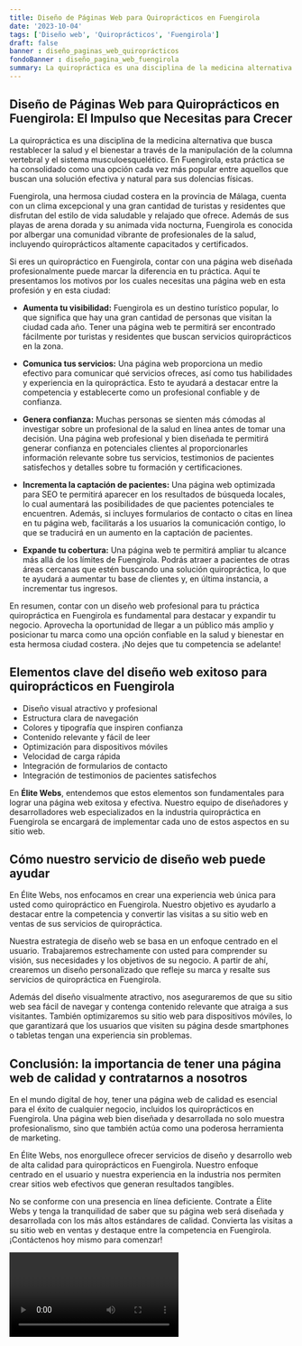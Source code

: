 ```yaml
---
title: Diseño de Páginas Web para Quiroprácticos en Fuengirola
date: '2023-10-04'
tags: ['Diseño web', 'Quiroprácticos', 'Fuengirola']
draft: false
banner : diseño_paginas_web_quiroprácticos
fondoBanner : diseño_pagina_web_fuengirola
summary: La quiropráctica es una disciplina de la medicina alternativa que busca restablecer la salud y el bienestar a través de la manipulación de la columna vertebral y el sistema musculoesquelético. En Fuengirola, esta práctica se ha consolidado como una opción cada vez más popular entre aquellos que buscan una solución efectiva y natural para sus dolencias físicas.
---
```


## Diseño de Páginas Web para Quiroprácticos en Fuengirola: El Impulso que Necesitas para Crecer

La quiropráctica es una disciplina de la medicina alternativa que busca restablecer la salud y el bienestar a través de la manipulación de la columna vertebral y el sistema musculoesquelético. En Fuengirola, esta práctica se ha consolidado como una opción cada vez más popular entre aquellos que buscan una solución efectiva y natural para sus dolencias físicas.

Fuengirola, una hermosa ciudad costera en la provincia de Málaga, cuenta con un clima excepcional y una gran cantidad de turistas y residentes que disfrutan del estilo de vida saludable y relajado que ofrece. Además de sus playas de arena dorada y su animada vida nocturna, Fuengirola es conocida por albergar una comunidad vibrante de profesionales de la salud, incluyendo quiroprácticos altamente capacitados y certificados.

Si eres un quiropráctico en Fuengirola, contar con una página web diseñada profesionalmente puede marcar la diferencia en tu práctica. Aquí te presentamos los motivos por los cuales necesitas una página web en esta profesión y en esta ciudad:

- **Aumenta tu visibilidad:** Fuengirola es un destino turístico popular, lo que significa que hay una gran cantidad de personas que visitan la ciudad cada año. Tener una página web te permitirá ser encontrado fácilmente por turistas y residentes que buscan servicios quiroprácticos en la zona.

- **Comunica tus servicios:** Una página web proporciona un medio efectivo para comunicar qué servicios ofreces, así como tus habilidades y experiencia en la quiropráctica. Esto te ayudará a destacar entre la competencia y establecerte como un profesional confiable y de confianza.

- **Genera confianza:** Muchas personas se sienten más cómodas al investigar sobre un profesional de la salud en línea antes de tomar una decisión. Una página web profesional y bien diseñada te permitirá generar confianza en potenciales clientes al proporcionarles información relevante sobre tus servicios, testimonios de pacientes satisfechos y detalles sobre tu formación y certificaciones.

- **Incrementa la captación de pacientes:** Una página web optimizada para SEO te permitirá aparecer en los resultados de búsqueda locales, lo cual aumentará las posibilidades de que pacientes potenciales te encuentren. Además, si incluyes formularios de contacto o citas en línea en tu página web, facilitarás a los usuarios la comunicación contigo, lo que se traducirá en un aumento en la captación de pacientes.

- **Expande tu cobertura:** Una página web te permitirá ampliar tu alcance más allá de los límites de Fuengirola. Podrás atraer a pacientes de otras áreas cercanas que estén buscando una solución quiropráctica, lo que te ayudará a aumentar tu base de clientes y, en última instancia, a incrementar tus ingresos.

En resumen, contar con un diseño web profesional para tu práctica quiropráctica en Fuengirola es fundamental para destacar y expandir tu negocio. Aprovecha la oportunidad de llegar a un público más amplio y posicionar tu marca como una opción confiable en la salud y bienestar en esta hermosa ciudad costera. ¡No dejes que tu competencia se adelante!

<GifSeo />

<Cta />

## Elementos clave del diseño web exitoso para quiroprácticos en Fuengirola

- Diseño visual atractivo y profesional
- Estructura clara de navegación
- Colores y tipografía que inspiren confianza
- Contenido relevante y fácil de leer
- Optimización para dispositivos móviles
- Velocidad de carga rápida
- Integración de formularios de contacto
- Integración de testimonios de pacientes satisfechos

En **Élite Webs**, entendemos que estos elementos son fundamentales para lograr una página web exitosa y efectiva. Nuestro equipo de diseñadores y desarrolladores web especializados en la industria quiropráctica en Fuengirola se encargará de implementar cada uno de estos aspectos en su sitio web.

## Cómo nuestro servicio de diseño web puede ayudar

En Élite Webs, nos enfocamos en crear una experiencia web única para usted como quiropráctico en Fuengirola. Nuestro objetivo es ayudarlo a destacar entre la competencia y convertir las visitas a su sitio web en ventas de sus servicios de quiropráctica.

Nuestra estrategia de diseño web se basa en un enfoque centrado en el usuario. Trabajaremos estrechamente con usted para comprender su visión, sus necesidades y los objetivos de su negocio. A partir de ahí, crearemos un diseño personalizado que refleje su marca y resalte sus servicios de quiropráctica en Fuengirola.

Además del diseño visualmente atractivo, nos aseguraremos de que su sitio web sea fácil de navegar y contenga contenido relevante que atraiga a sus visitantes. También optimizaremos su sitio web para dispositivos móviles, lo que garantizará que los usuarios que visiten su página desde smartphones o tabletas tengan una experiencia sin problemas.

## Conclusión: la importancia de tener una página web de calidad y contratarnos a nosotros

En el mundo digital de hoy, tener una página web de calidad es esencial para el éxito de cualquier negocio, incluidos los quiroprácticos en Fuengirola. Una página web bien diseñada y desarrollada no solo muestra profesionalismo, sino que también actúa como una poderosa herramienta de marketing.

En Élite Webs, nos enorgullece ofrecer servicios de diseño y desarrollo web de alta calidad para quiroprácticos en Fuengirola. Nuestro enfoque centrado en el usuario y nuestra experiencia en la industria nos permiten crear sitios web efectivos que generan resultados tangibles.

No se conforme con una presencia en línea deficiente. Contrate a Élite Webs y tenga la tranquilidad de saber que su página web será diseñada y desarrollada con los más altos estándares de calidad. Convierta las visitas a su sitio web en ventas y destaque entre la competencia en Fuengirola. ¡Contáctenos hoy mismo para comenzar!

<Video />

<CtaBot job='Quiroprácticos' city='Fuengirola'/>

<Gmaps query='Fuengirola+españa+maps' />